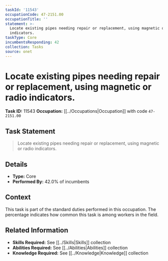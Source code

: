```yaml
---
taskId: '11543'
occupationCode: 47-2151.00
occupationTitle: ''
statement: >-
  Locate existing pipes needing repair or replacement, using magnetic or radio
  indicators.
taskType: Core
incumbentsResponding: 42
collection: Tasks
source: onet
---
```

# Locate existing pipes needing repair or replacement, using magnetic or radio indicators.

**Task ID:** 11543
**Occupation:** [[../Occupations|Occupation]] with code `47-2151.00`

## Task Statement

> Locate existing pipes needing repair or replacement, using magnetic or radio indicators.

## Details

- **Type:** Core
- **Performed By:** 42.0% of incumbents

## Context

This task is part of the standard duties performed in this occupation. The percentage indicates how common this task is among workers in the field.

## Related Information

- **Skills Required:** See [[../Skills|Skills]] collection
- **Abilities Required:** See [[../Abilities|Abilities]] collection
- **Knowledge Required:** See [[../Knowledge|Knowledge]] collection
